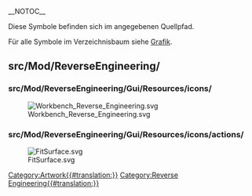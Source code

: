 __NOTOC__
<languages/>

Diese Symbole befinden sich im angegebenen Quellpfad. 

Für alle Symbole im Verzeichnisbaum siehe [[Artwork/de|Grafik]].

== src/Mod/ReverseEngineering/ ==

=== src/Mod/ReverseEngineering/Gui/Resources/icons/ ===

[[Image:Workbench_Reverse_Engineering.svg]]

=== src/Mod/ReverseEngineering/Gui/Resources/icons/actions/ ===

[[Image:FitSurface.svg]]


[[Category:Artwork{{#translation:}}]]
<noinclude>[[Category:Reverse Engineering{{#translation:}}]]</noinclude> <!-- Does not get transcluded -->